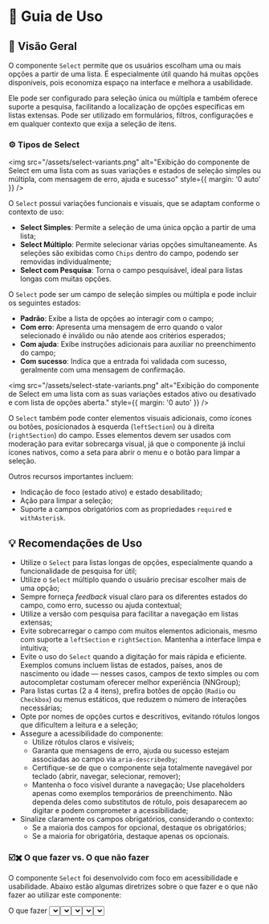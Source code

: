 
<Meta title="Componentes/Select/Guia de Uso" />

# 🧭  Guia de Uso

## 📘 Visão Geral

O componente `Select` permite que os usuários escolham uma ou mais opções a partir de uma lista. É especialmente útil quando há muitas opções disponíveis, pois economiza espaço na interface e melhora a usabilidade.

Ele pode ser configurado para seleção única ou múltipla e também oferece suporte a pesquisa, facilitando a localização de opções específicas em listas extensas. Pode ser utilizado em formulários, filtros, configurações e em qualquer contexto que exija a seleção de itens.

### ⚙️ Tipos de Select

<img src="/assets/select-variants.png" alt="Exibição do componente de Select em uma lista com as suas variações e estados de seleção simples ou múltipla, com mensagem de erro, ajuda e sucesso" style={{ margin: '0 auto' }} />

O `Select` possui variações funcionais e visuais, que se adaptam conforme o contexto de uso:

- **Select Simples**: Permite a seleção de uma única opção a partir de uma lista;
- **Select Múltiplo**: Permite selecionar várias opções simultaneamente. As seleções são exibidas como `Chips` dentro do campo, podendo ser removidas individualmente;
- **Select com Pesquisa**: Torna o campo pesquisável, ideal para listas longas com muitas opções.

O `Select` pode ser um campo de seleção simples ou múltipla e pode incluir os seguintes estados:

- **Padrão**: Exibe a lista de opções ao interagir com o campo;
- **Com erro**: Apresenta uma mensagem de erro quando o valor selecionado é inválido ou não atende aos critérios esperados;
- **Com ajuda**: Exibe instruções adicionais para auxiliar no preenchimento do campo;
- **Com sucesso**: Indica que a entrada foi validada com sucesso, geralmente com uma mensagem de confirmação.

<img src="/assets/select-state-variants.png" alt="Exibição do componente de Select em uma lista com as suas variações estados ativo ou desativado e com lista de opções aberta." style={{ margin: '0 auto' }} />

O `Select` também pode conter elementos visuais adicionais, como ícones ou botões, posicionados à esquerda (`leftSection`) ou à direita (`rightSection`) do campo. Esses elementos devem ser usados com moderação para evitar sobrecarga visual, já que o componente já inclui ícones nativos, como a seta para abrir o menu e o botão para limpar a seleção.

Outros recursos importantes incluem:

- Indicação de foco (estado ativo) e estado desabilitado;
- Ação para limpar a seleção;
- Suporte a campos obrigatórios com as propriedades `required` e `withAsterisk`.

## 💡 Recomendações de Uso

- Utilize o `Select` para listas longas de opções, especialmente quando a funcionalidade de pesquisa for útil;
- Utilize o `Select` múltiplo quando o usuário precisar escolher mais de uma opção;
- Sempre forneça *feedback* visual claro para os diferentes estados do campo, como erro, sucesso ou ajuda contextual;
- Utilize a versão com pesquisa para facilitar a navegação em listas extensas;
- Evite sobrecarregar o campo com muitos elementos adicionais, mesmo com suporte a `leftSection` e `rightSection`. Mantenha a interface limpa e intuitiva;
- Evite o uso do `Select` quando a digitação for mais rápida e eficiente. Exemplos comuns incluem listas de estados, países, anos de nascimento ou idade — nesses casos, campos de texto simples ou com autocompletar costumam oferecer melhor experiência <Link className="sb-unstyled text-sm" href="https://www.nngroup.com/articles/drop-down-menus/" target="_blank">(NNGroup)</Link>;
- Para listas curtas (2 a 4 itens), prefira botões de opção (`Radio` ou `Checkbox`) ou menus estáticos, que reduzem o número de interações necessárias;
- Opte por nomes de opções curtos e descritivos, evitando rótulos longos que dificultem a leitura e a seleção;
- Assegure a acessibilidade do componente:
  - Utilize rótulos claros e visíveis;
  - Garanta que mensagens de erro, ajuda ou sucesso estejam associadas ao campo via `aria-describedby`;
  - Certifique-se de que o componente seja totalmente navegável por teclado (abrir, navegar, selecionar, remover);
  - Mantenha o foco visível durante a navegação;
Use placeholders apenas como exemplos temporários de preenchimento. Não dependa deles como substitutos de rótulo, pois desaparecem ao digitar e podem comprometer a acessibilidade;
- Sinalize claramente os campos obrigatórios, considerando o contexto:
  - Se a maioria dos campos for opcional, destaque os obrigatórios;
  - Se a maioria for obrigatória, destaque apenas os opcionais.

### ☑️✖️ O que fazer vs. O que não fazer

O componente `Select` foi desenvolvido com foco em acessibilidade e usabilidade. Abaixo estão algumas diretrizes sobre o que fazer e o que não fazer ao utilizar este componente:

<Title component="h4" className="!text-h6">Utilize rótulos claros e descritivos para cada Select, garantindo que todos os usuários compreendam o propósito do campo.</Title>

<Grid cols="grid-cols-1 md:grid-cols-2" colGap="gap-x-sm" rowGap="gap-y-sm" className="!mb-2xl !mt-lg">
  <Flex direction="flex-col" rowGap="gap-x-sm" colGap="gap-y-sm" radius="rounded-lg" paddingX="px-sm" paddingY="py-sm" className="border border-default-border">
    <Chip variant="outlined" color="success"><Icon type="check_circle" color="inherit" fontSize="text-lg" className="sb-unstyled" /> O que fazer</Chip>
    <Select label="Escolha sua comida favorita" readOnly full value="" options={[]} className="sb-unstyled" />
  </Flex>
  <Flex direction="flex-col" rowGap="gap-x-sm" colGap="gap-y-sm" radius="rounded-lg" paddingX="px-sm" paddingY="py-sm" className="border border-default-border">
    <Chip variant="outlined" color="error"><Icon type="cancel" color="inherit" fontSize="text-lg" className="sb-unstyled" /> O que não fazer</Chip>
    <Select label="Selecione" readOnly full value="" options={[]} className="sb-unstyled" />
  </Flex>
</Grid>

<Title component="h4" className="!text-h6">Use o *placeholder* para auxiliar o usuário com intruções ou exemplos de entrada, mas não dependa exclusivamente dele para descrever o propósito do campo.</Title>

<Grid cols="grid-cols-1 md:grid-cols-2" colGap="gap-x-sm" rowGap="gap-y-sm" className="!mb-2xl !mt-lg">
  <Flex direction="flex-col" rowGap="gap-x-sm" colGap="gap-y-sm" radius="rounded-lg" paddingX="px-sm" paddingY="py-sm" className="border border-default-border">
    <Flex direction="flex-col" rowGap="gap-x-sm" colGap="gap-y-nano" className="!mb-sm">
      <Chip variant="outlined" color="success"><Icon type="check_circle" color="inherit" fontSize="text-lg" className="sb-unstyled" /> O que fazer</Chip>
      <Text className="!m-0">O *placeholder* deve ser utilizado como um auxílio, e não como a única forma de descrever o propósito do campo.</Text>
    </Flex>
    <Flex rowGap="gap-x-sm" width="w-full">
       <Select label="Escolha sua comida favorita" readOnly full value="" options={[]} className="sb-unstyled" />
    </Flex>
  </Flex>
  <Flex direction="flex-col" rowGap="gap-x-sm" colGap="gap-y-sm" radius="rounded-lg" paddingX="px-sm" paddingY="py-sm" className="border border-default-border">
    <Flex direction="flex-col" rowGap="gap-x-sm" colGap="gap-y-nano" className="!mb-sm">
      <Chip variant="outlined" color="error"><Icon type="cancel" color="inherit" fontSize="text-lg" className="sb-unstyled" /> O que não fazer</Chip>
      <Text className="!m-0">Não utilize o *placeholder* como a única forma de descrever o propósito do campo, pois ele desaparece quando o usuário começa a digitar, tornando-se inacessível.</Text>
    </Flex>
    <Flex rowGap="gap-x-sm" width="w-full">
      <Select placeholder="Escolha sua comida favorita" readOnly full value="" options={[]} className="sb-unstyled" />
    </Flex>
  </Flex>
</Grid>

<Title component="h4" className="!text-h6">Evite o uso do Select quando a digitação for mais rápida e eficiente.</Title>

<Grid cols="grid-cols-1 md:grid-cols-2" colGap="gap-x-sm" rowGap="gap-y-sm" className="!mb-2xl !mt-lg">
  <Flex direction="flex-col" rowGap="gap-x-sm" colGap="gap-y-sm" radius="rounded-lg" paddingX="px-sm" paddingY="py-sm" className="border border-default-border">
    <Flex direction="flex-col" rowGap="gap-x-sm" colGap="gap-y-nano" className="!mb-sm">
      <Chip variant="outlined" color="success"><Icon type="check_circle" color="inherit" fontSize="text-lg" className="sb-unstyled" /> O que fazer</Chip>
      <Text className="!m-0">Quando a lista de opções for extensa e a digitação for mais rápida, dê preferência ao uso de campos de texto simples, como o `Input`, para permitir que o usuário digite diretamente a informação.</Text>
    </Flex>
    <Flex rowGap="gap-x-sm" width="w-full" className="mt-auto sb-unstyled">
      <Input label="Sua idade" placeholder="Insira sua idade" readOnly full className="sb-unstyled" />
    </Flex>
  </Flex>
  <Flex direction="flex-col" rowGap="gap-x-sm" colGap="gap-y-sm" radius="rounded-lg" paddingX="px-sm" paddingY="py-sm" className="border border-default-border">
    <Flex direction="flex-col" rowGap="gap-x-sm" colGap="gap-y-nano" className="!mb-sm">
      <Chip variant="outlined" color="error"><Icon type="cancel" color="inherit" fontSize="text-lg" className="sb-unstyled" /> O que não fazer</Chip>
      <Text className="!m-0">Não utilize o `Select` para listas de opções curtas ou quando a digitação for mais rápida, pois isso pode tornar a interação mais lenta e menos eficiente.</Text>
    </Flex>
    <Flex rowGap="gap-x-sm" width="w-full">
      <Select label="Selecione a sua idade" readOnly full value="" options={[]} className="sb-unstyled" />
    </Flex>
  </Flex>
</Grid>

## ♿ Acessibilidade

O componente `Select` implementa, por padrão, diretrizes essenciais de acessibilidade para garantir que todos os usuários possam interagir com ele de forma eficaz:

- O componente é **totalmente navegável via teclado**, permitindo que usuários que dependem exclusivamente do teclado possam acessá-lo e utilizá-lo sem obstáculos, conforme recomendado pelas diretrizes da <Link className="sb-unstyled text-sm" href="https://www.w3.org/WAI/WCAG21/Understanding/keyboard.html" target="_blank">WCAG 2.1.1 (Keyboard)</Link>;
- No `Select` múltiplo, as opções selecionadas são exibidas como `Chips`, que podem ser removidas tanto com o *mouse* quanto pelo teclado — também atendendo à <Link className="sb-unstyled text-sm" href="https://www.w3.org/WAI/WCAG21/Understanding/keyboard.html" target="_blank">WCAG 2.1.1 (Keyboard)</Link>;
- A **borda de foco é visível e perceptível**, com pelo menos **2 píxeis** de espessura e **contraste adequado**, sem ser sobreposta por outros elementos. Essa prática segue a <Link className="sb-unstyled text-sm" href="https://www.w3.org/WAI/WCAG22/Understanding/focus-appearance.html" target="_blank">WCAG 2.4.11 (Focus Appearance - Minimum)</Link> e <Link className="sb-unstyled text-sm" href="https://www.w3.org/WAI/WCAG22/Understanding/focus-appearance-enhanced" target="_blank">WCAG 2.4.12 (Focus Appearance - Enhanced)</Link>;
- A identificação de erros utiliza **cor, ícone e mensagem textual**, garantindo que a informação não dependa apenas da cor. Essa prática está alinhada com a <Link className="sb-unstyled text-sm" href="https://www.w3.org/WAI/WCAG21/Understanding/use-of-color" target="_blank">WCAG 1.4.1 (Use of Color)</Link> e <Link className="sb-unstyled text-sm" href="https://www.w3.org/WAI/WCAG21/Understanding/consistent-identification.html" target="_blank">WCAG 3.2.4  (Consistent Identification)</Link>;
- Mensagens de sucesso, ajuda ou erro são associadas ao campo através do atributo `aria-describedby`, permitindo que leitores de tela anunciem essas mensagens corretamente, conforme a <Link className="sb-unstyled text-sm" href="https://www.w3.org/WAI/WCAG21/Understanding/info-and-relationships.html" target="_blank">WCAG 1.3.1 (Info and Relationships)</Link>;
- A **ordem de foco segue uma sequência lógica**: por exemplo, ao abrir o menu de opções, o foco vai diretamente para o primeiro item disponível (quando nenhuma opção está selecionada), conforme a <Link className="sb-unstyled text-sm" href="https://www.w3.org/WAI/WCAG21/Understanding/focus-order" target="_blank">WCAG 2.4.3 (Focus Order)</Link>;
- Para mensagens dinâmicas (erro ou sucesso), é utilizado o atributo `aria-live="polite"`, garantindo que leitores de tela anunciem essas mudanças de forma não intrusiva, conforme a <Link className="sb-unstyled text-sm" href="https://www.w3.org/WAI/WCAG21/Understanding/status-messages.html" target="_blank">WCAG 4.1.3 (Status Messages)</Link>;

### 📌 Boas práticas de acessibilidade ao utilizar o componente

Além das funcionalidades nativas, recomenda-se seguir as seguintes boas práticas ao integrar o `Select`:

- Sempre forneça um rótulo claro e descritivo por meio da propriedade `label`, para que todos os usuários compreendam o propósito do campo, conforme a <Link className="sb-unstyled text-sm" href="https://www.w3.org/WAI/WCAG21/Understanding/labels-or-instructions.html" target="_blank">WCAG 3.3.2 (Labels or Instructions)</Link>;
- Utilize a propriedade *placeholder* apenas como **exemplo de entrada**, e não como **substituto do rótulo**, pois ele desaparece ao digitar, tornando-se inacessível. Isso está de acordo com a <Link className="sb-unstyled text-sm" href="https://www.w3.org/WAI/WCAG21/Understanding/non-text-content.html" target="_blank">WCAG 1.1.1 (Non-text Content)</Link>;
- Se for absolutamente necessário depender do *placeholder* como identificação do campo (o que não é recomendado), adicione a propriedade `aria-label` com uma descrição clara do propósito do campo, garantindo que leitores de tela possam compreendê-lo. Essa prática está de acordo com a <Link className="sb-unstyled text-sm" href="https://www.w3.org/WAI/WCAG22/Understanding/headings-and-labels.html" target="_blank">WCAG 2.4.6 (Headings and Labels)</Link>;
- Sempre que possível, realize a **validação dos campos antes do envio do formulário**, exibindo mensagens de erro claras e específicas para que o usuário possa corrigi-los imediatamente, conforme a <Link className="sb-unstyled text-sm" href="https://www.w3.org/WAI/WCAG21/Understanding/error-identification.html" target="_blank">WCAG 3.3.1 (Error Identification)</Link>.
